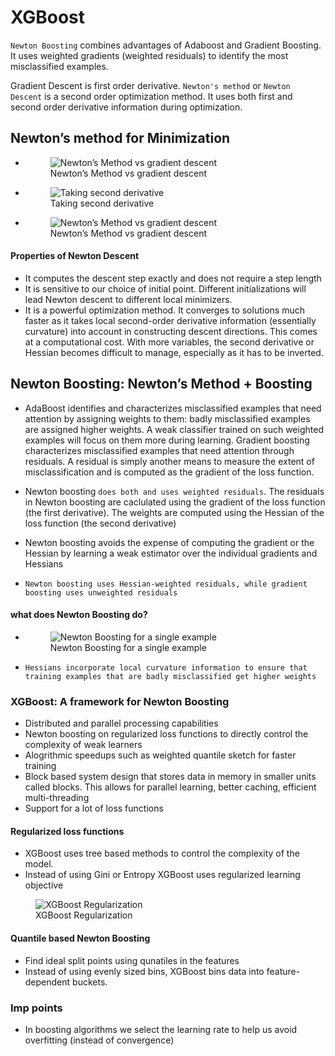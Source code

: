 # XGBoost

`Newton Boosting` combines advantages of Adaboost and Gradient Boosting. It uses weighted gradients (weighted residuals) to identify the most misclassified examples.

Gradient Descent is first order derivative. `Newton's method` or `Newton Descent` is a second order optimization method. It uses both first and second order derivative information during optimization.


## Newton's method for Minimization
* ![Newton's Method vs gradient descent](/Images/newton_descent.png)

* ![Taking second derivative](/Images/second_derivative.png)


* ![Newton's Method vs gradient descent](/Images/newton_descent_vs_gd.png)


#### Properties of Newton Descent
* It computes the descent step exactly and does not require a step length
* It is sensitive to our choice of initial point. Different initializations will lead Newton descent to different local minimizers. 
* It is a powerful optimization method. It converges to solutions much faster as it takes local second-order derivative information (essentially curvature) into account in constructing descent directions. This comes at a computational cost. With more variables, the second derivative or Hessian becomes difficult to manage, especially as it has to be inverted.

## Newton Boosting: Newton's Method + Boosting
* AdaBoost identifies and characterizes misclassified examples that need attention by assigning weights to them: badly misclassified examples are assigned higher weights. A weak classifier trained on such weighted examples will focus on them more during learning.
Gradient boosting characterizes misclassified examples that need attention through residuals. A residual is simply another means to measure the extent of misclassification and is computed as the gradient of the loss function.

* Newton boosting `does both and uses weighted residuals`. The residuals in Newton boosting are caclulated using the gradient of the loss function (the first derivative). The weights are computed using the Hessian of the loss function (the second derivative)

* Newton boosting avoids the expense of computing the gradient or the Hessian by learning a weak estimator
over the individual gradients and Hessians

* `Newton boosting uses Hessian-weighted residuals, while gradient boosting uses unweighted residuals`


#### what does Newton Boosting do?

* ![Newton Boosting for a single example](/Images/newton_boosting.png)

* `Hessians incorporate local curvature information to ensure that training examples that are badly misclassified get higher weights`


### XGBoost: A framework for Newton Boosting
* Distributed and parallel processing capabilities
* Newton boosting on regularized loss functions to directly control the complexity of weak learners
* Alogrithmic speedups such as weighted quantile sketch for faster training
* Block based system design that stores data in memory in smaller units called blocks. This allows for parallel learning, better caching, efficient multi-threading
* Support for a lot of loss functions


#### Regularized loss functions
* XGBoost uses tree based methods to control the complexity of the model.
* Instead of using Gini or Entropy XGBoost uses regularized learning objective

![XGBoost Regularization](/Images/xgboost_regularization.png)

#### Quantile based Newton Boosting
* Find ideal split points using qunatiles in the features
* Instead of using evenly sized bins, XGBoost bins data into feature-dependent buckets.

### Imp points
* In boosting algorithms we select the learning rate to help us avoid overfitting (instead of convergence)